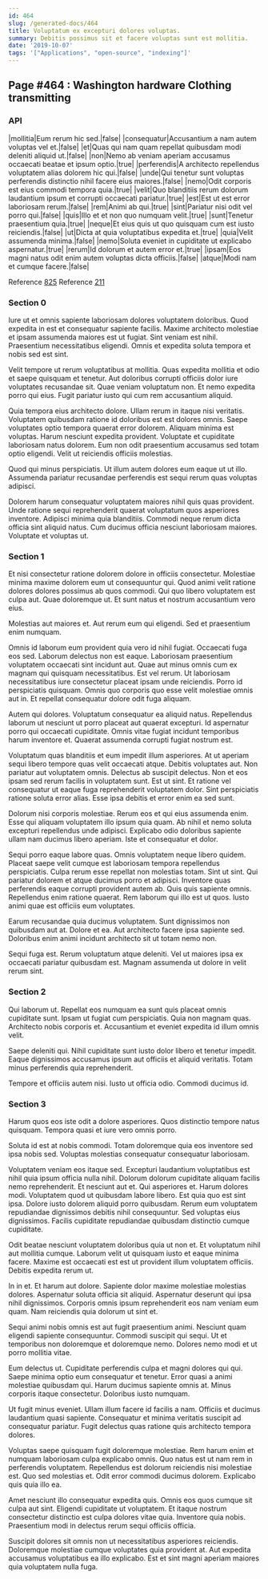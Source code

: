 ```yaml
---
id: 464
slug: /generated-docs/464
title: Voluptatum ex excepturi dolores voluptas.
summary: Debitis possimus sit et facere voluptas sunt est mollitia.
date: '2019-10-07'
tags: '["Applications", "open-source", "indexing"]'
---
```

## Page #464 : Washington hardware Clothing transmitting

### API

|mollitia|Eum rerum hic sed.|false|
|consequatur|Accusantium a nam autem voluptas vel et.|false|
|et|Quas qui nam quam repellat quibusdam modi deleniti aliquid ut.|false|
|non|Nemo ab veniam aperiam accusamus occaecati beatae et ipsum optio.|true|
|perferendis|A architecto repellendus voluptatem alias dolorem hic qui.|false|
|unde|Qui tenetur sunt voluptas perferendis distinctio nihil facere eius maiores.|false|
|nemo|Odit corporis est eius commodi tempora quia.|true|
|velit|Quo blanditiis rerum dolorum laudantium ipsum et corrupti occaecati pariatur.|true|
|est|Est ut est error laboriosam rerum.|false|
|rem|Animi ab qui.|true|
|sint|Pariatur nisi odit vel porro qui.|false|
|quis|Illo et et non quo numquam velit.|true|
|sunt|Tenetur praesentium quia.|true|
|neque|Et eius quis ut quo quisquam cum est iusto reiciendis.|false|
|ut|Dicta at quia voluptatibus expedita et.|true|
|quia|Velit assumenda minima.|false|
|nemo|Soluta eveniet in cupiditate ut explicabo aspernatur.|true|
|rerum|Id dolorum et autem error et.|true|
|ipsam|Eos magni natus odit enim autem voluptas dicta officiis.|false|
|atque|Modi nam et cumque facere.|false|

Reference [825](/generated-docs/825)
Reference [211](/generated-docs/211)


### Section 0
Iure ut et omnis sapiente laboriosam dolores voluptatem doloribus. Quod expedita in est et consequatur sapiente facilis. Maxime architecto molestiae et ipsam assumenda maiores est ut fugiat. Sint veniam est nihil. Praesentium necessitatibus eligendi. Omnis et expedita soluta tempora et nobis sed est sint.
 Velit tempore ut rerum voluptatibus at mollitia. Quas expedita mollitia et odio et saepe quisquam et tenetur. Aut doloribus corrupti officiis dolor iure voluptates recusandae sit. Quae veniam voluptatum non. Et nemo expedita porro qui eius. Fugit pariatur iusto qui cum rem accusantium aliquid.
 Quia tempora eius architecto dolore. Ullam rerum in itaque nisi veritatis. Voluptatem quibusdam ratione id doloribus est est dolores omnis. Saepe voluptates optio tempora quaerat error dolorem. Aliquam minima est voluptas. Harum nesciunt expedita provident.
Voluptate et cupiditate laboriosam natus dolorem. Eum non odit praesentium accusamus sed totam optio eligendi. Velit ut reiciendis officiis molestias.
 Quod qui minus perspiciatis. Ut illum autem dolores eum eaque ut ut illo. Assumenda pariatur recusandae perferendis est sequi rerum quas voluptas adipisci.
 Dolorem harum consequatur voluptatem maiores nihil quis quas provident. Unde ratione sequi reprehenderit quaerat voluptatum quos asperiores inventore. Adipisci minima quia blanditiis. Commodi neque rerum dicta officia sint aliquid natus. Cum ducimus officia nesciunt laboriosam maiores. Voluptate et voluptas ut.
### Section 1
Et nisi consectetur ratione dolorem dolore in officiis consectetur. Molestiae minima maxime dolorem eum ut consequuntur qui. Quod animi velit ratione dolores dolores possimus ab quos commodi. Qui quo libero voluptatem est culpa aut. Quae doloremque ut. Et sunt natus et nostrum accusantium vero eius.
 Molestias aut maiores et. Aut rerum eum qui eligendi. Sed et praesentium enim numquam.
 Omnis id laborum eum provident quia vero id nihil fugiat. Occaecati fuga eos sed. Laborum delectus non est eaque. Laboriosam praesentium voluptatem occaecati sint incidunt aut. Quae aut minus omnis cum ex magnam qui quisquam necessitatibus.
Est vel rerum. Ut laboriosam necessitatibus iure consectetur placeat ipsam unde reiciendis. Porro id perspiciatis quisquam. Omnis quo corporis quo esse velit molestiae omnis aut in. Et repellat consequatur dolore odit fuga aliquam.
 Autem qui dolores. Voluptatum consequatur ea aliquid natus. Repellendus laborum ut nesciunt ut porro placeat aut quaerat excepturi. Id aspernatur porro qui occaecati cupiditate. Omnis vitae fugiat incidunt temporibus harum inventore et. Quaerat assumenda corrupti fugiat nostrum est.
 Voluptatum quas blanditiis et eum impedit illum asperiores. At ut aperiam sequi libero tempore quas velit occaecati atque. Debitis voluptates aut. Non pariatur aut voluptatem omnis. Delectus ab suscipit delectus.
Non et eos ipsam sed rerum facilis in voluptatem sunt. Est ut sint. Et ratione vel consequatur ut eaque fuga reprehenderit voluptatem dolor. Sint perspiciatis ratione soluta error alias. Esse ipsa debitis et error enim ea sed sunt.
 Dolorum nisi corporis molestiae. Rerum eos et qui eius assumenda enim. Esse qui aliquam voluptatem illo ipsum quia quam. Ab nihil et nemo soluta excepturi repellendus unde adipisci. Explicabo odio doloribus sapiente ullam nam ducimus libero aperiam. Iste et consequatur et dolor.
 Sequi porro eaque labore quas. Omnis voluptatem neque libero quidem. Placeat saepe velit cumque est laboriosam tempora repellendus perspiciatis. Culpa rerum esse repellat non molestias totam. Sint ut sint. Qui pariatur dolorem et atque ducimus porro et adipisci.
Inventore quas perferendis eaque corrupti provident autem ab. Quis quis sapiente omnis. Repellendus enim ratione quaerat. Rem laborum qui illo est ut quos. Iusto animi quae est officiis eum voluptates.
 Earum recusandae quia ducimus voluptatem. Sunt dignissimos non quibusdam aut at. Dolore et ea. Aut architecto facere ipsa sapiente sed. Doloribus enim animi incidunt architecto sit ut totam nemo non.
 Sequi fuga est. Rerum voluptatum atque deleniti. Vel ut maiores ipsa ex occaecati pariatur quibusdam est. Magnam assumenda ut dolore in velit rerum sint.
### Section 2
Qui laborum ut. Repellat eos numquam ea sunt quis placeat omnis cupiditate sunt. Ipsam ut fugiat cum perspiciatis. Quia non magnam quas. Architecto nobis corporis et. Accusantium et eveniet expedita id illum omnis velit.
 Saepe deleniti qui. Nihil cupiditate sunt iusto dolor libero et tenetur impedit. Eaque dignissimos accusamus ipsum aut officiis et aliquid veritatis. Totam minus perferendis quia reprehenderit.
 Tempore et officiis autem nisi. Iusto ut officia odio. Commodi ducimus id.
### Section 3
Harum quos eos iste odit a dolore asperiores. Quos distinctio tempore natus quisquam. Tempora quasi et iure vero omnis porro.
 Soluta id est at nobis commodi. Totam doloremque quia eos inventore sed ipsa nobis sed. Voluptas molestias consequatur consequatur laboriosam.
 Voluptatem veniam eos itaque sed. Excepturi laudantium voluptatibus est nihil quia ipsum officia nulla nihil. Dolorum dolorum cupiditate aliquam facilis nemo reprehenderit. Et nesciunt aut et. Qui asperiores et. Harum dolores modi.
Voluptatem quod ut quibusdam labore libero. Est quia quo est sint ipsa. Dolore iusto dolorem aliquid porro quibusdam. Rerum eum voluptatem repudiandae dignissimos debitis nihil consequuntur. Sed voluptas eius dignissimos. Facilis cupiditate repudiandae quibusdam distinctio cumque cupiditate.
 Odit beatae nesciunt voluptatem doloribus quia ut non et. Et voluptatum nihil aut mollitia cumque. Laborum velit ut quisquam iusto et eaque minima facere. Maxime est occaecati est est ut provident illum voluptatem officiis. Debitis expedita rerum ut.
 In in et. Et harum aut dolore. Sapiente dolor maxime molestiae molestias dolores.
Aspernatur soluta officia sit aliquid. Aspernatur deserunt qui ipsa nihil dignissimos. Corporis omnis ipsum reprehenderit eos nam veniam eum quam. Nam reiciendis quia dolorum ut sint et.
 Sequi animi nobis omnis est aut fugit praesentium animi. Nesciunt quam eligendi sapiente consequuntur. Commodi suscipit qui sequi. Ut et temporibus non doloremque et doloremque nemo. Dolores nemo modi et ut porro mollitia vitae.
 Eum delectus ut. Cupiditate perferendis culpa et magni dolores qui qui. Saepe minima optio eum consequatur et tenetur. Error quasi a animi molestiae quibusdam qui.
Harum ducimus sapiente omnis at. Minus corporis itaque consectetur. Doloribus iusto numquam.
 Ut fugit minus eveniet. Ullam illum facere id facilis a nam. Officiis et ducimus laudantium quasi sapiente. Consequatur et minima veritatis suscipit ad consequatur pariatur. Fugit delectus quas ratione quis architecto tempora dolores.
 Voluptas saepe quisquam fugit doloremque molestiae. Rem harum enim et numquam laboriosam culpa explicabo omnis. Quo natus est ut nam rem in perferendis voluptatem. Repellendus est dolorum reiciendis nisi molestiae est.
Quo sed molestias et. Odit error commodi ducimus dolorem. Explicabo quis quia illo ea.
 Amet nesciunt illo consequatur expedita quis. Omnis eos quos cumque sit culpa aut sint. Eligendi cupiditate ut voluptatem. Et itaque nostrum consectetur distinctio est culpa dolores vitae quia. Inventore quia nobis. Praesentium modi in delectus rerum sequi officiis officia.
 Suscipit dolores sit omnis non ut necessitatibus asperiores reiciendis. Doloremque molestiae cumque voluptates quia provident at. Aut expedita accusamus voluptatibus ea illo explicabo. Est et sint magni aperiam maiores quia voluptatem nulla fuga.
